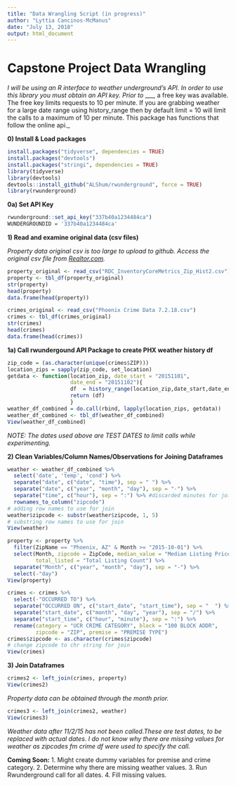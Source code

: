 ```yaml
---
title: "Data Wrangling Script (in progress)"
author: "Lyttia Cancinos-McManus"
date: "July 13, 2018"
output: html_document
---
```


# Capstone Project Data Wrangling  

_I will be using an R interface to weather underground's API. In order to use this library you must obtain an API key. Prior to ____, a free key was available. The free key limits requests to 10 per minute. If you are grabbing weather for a large date range using history_range then by default limit = 10 will limit the calls to a maximum of 10 per minute. This package has functions that follow the online api._

**0) Install & Load packages**

```r
install.packages("tidyverse", dependencies = TRUE)
install.packages("devtools")
install.packages("stringi", dependencies = TRUE)
library(tidyverse)
library(devtools)
devtools::install_github("ALShum/rwunderground", force = TRUE)
library(rwunderground)
```

**0a) Set API Key**

```r
rwunderground::set_api_key("337b40a1234484ca")
WUNDERGROUNDID = '337b40a1234484ca'
```

**1) Read and examine original data (csv files)**

_Property data original csv is too large to upload to github. Access the original csv file from [Realtor.com](https://www.realtor.com/research/data)._

```r
property_original <- read_csv("RDC_InventoryCoreMetrics_Zip_Hist2.csv")
property <- tbl_df(property_original)
str(property)
head(property)
data.frame(head(property))

crimes_original <- read_csv("Phoenix Crime Data 7.2.18.csv")
crimes <- tbl_df(crimes_original)
str(crimes)
head(crimes)
data.frame(head(crimes))
```

**1a) Call rwundergound API Package to create PHX weather history df**

```r
zip_code = (as.character(unique(crimes$ZIP)))
location_zips = sapply(zip_code, set_location)
getdata <- function(location_zip, date_start = "20151101", 
                    date_end = "20151102"){
                    df  = history_range(location_zip,date_start,date_end) 
                    return (df)
                    }
weather_df_combined = do.call(rbind, lapply(location_zips, getdata))
weather_df_combined <- tbl_df(weather_df_combined)
View(weather_df_combined)
```

*NOTE: The dates used above are TEST DATES to limit calls while experimenting.*

**2) Clean Variables/Column Names/Observations for Joining Dataframes** 

```r
weather <- weather_df_combined %>%
  select('date', 'temp', 'cond') %>%
  separate("date", c("date", "time"), sep = " ") %>%
  separate("date", c("year", "month", "day"), sep = "-") %>%
  separate("time", c("hour"), sep = ":") %>% #discarded minutes for join
  rownames_to_column("zipcode")
# adding row names to use for join
weather$zipcode <- substr(weather$zipcode, 1, 5)
# substring row names to use for join
View(weather)
```

```r
property <- property %>% 
  filter(ZipName == "Phoenix, AZ" & Month >= "2015-10-01") %>%
  select(Month, zipcode = ZipCode, median_value = "Median Listing Price", 
         total_listed = "Total Listing Count") %>%
  separate("Month", c("year", "month", "day"), sep = "-") %>% 
  select(-"day")
View(property)
```

```r
crimes <- crimes %>%
  select(-"OCCURRED TO") %>% 
  separate("OCCURRED ON", c("start_date", "start_time"), sep = "  ") %>%
  separate("start_date", c("month", "day", "year"), sep = "/") %>%
  separate("start_time", c("hour", "minute"), sep = ":") %>% 
  rename(category = "UCR CRIME CATEGORY", block = "100 BLOCK ADDR", 
         zipcode = "ZIP", premise = "PREMISE TYPE")
crimes$zipcode <- as.character(crimes$zipcode)
# change zipcode to chr string for join
View(crimes)
```

**3) Join Dataframes**

```r
crimes2 <- left_join(crimes, property)
View(crimes2)
```

*Property data can be obtained through the month prior.*

```r
crimes3 <- left_join(crimes2, weather)
View(crimes3)
```

*Weather data after 11/2/15 has not been called.These are test dates, to be replaced with actual dates. I do not know why there are missing values for weather as zipcodes fm crime df were used to specify the call.*

**Coming Soon:**
 1. Might create dummy variables for premise and crime category.
 2. Determine why there are missing weather values. 
 3. Run Rwunderground call for all dates.
 4. Fill missing values.

